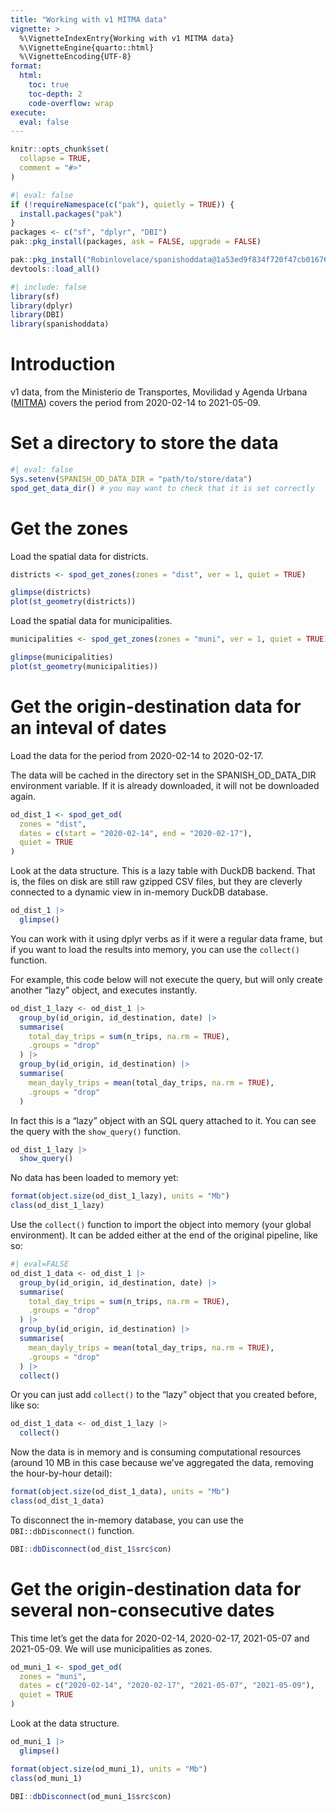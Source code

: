 ```yaml
---
title: "Working with v1 MITMA data"
vignette: >
  %\VignetteIndexEntry{Working with v1 MITMA data}
  %\VignetteEngine{quarto::html}
  %\VignetteEncoding{UTF-8}
format:
  html:
    toc: true
    toc-depth: 2
    code-overflow: wrap
execute: 
  eval: false
---
```



```r
knitr::opts_chunk$set(
  collapse = TRUE,
  comment = "#>"
)
```

```r
#| eval: false
if (!requireNamespace(c("pak"), quietly = TRUE)) {
  install.packages("pak")
}
packages <- c("sf", "dplyr", "DBI")
pak::pkg_install(packages, ask = FALSE, upgrade = FALSE)

pak::pkg_install("Robinlovelace/spanishoddata@1a53ed9f834f720f47cb016769464acfdad599a8", ask = FALSE, upgrade = TRUE)
devtools::load_all()
```

```r
#| include: false
library(sf)
library(dplyr)
library(DBI)
library(spanishoddata)
```

# Introduction

v1 data, from the Ministerio de Transportes, Movilidad y Agenda Urbana ([MITMA](https://sede.mitma.gob.es/sede_electronica/lang_castellano/)) covers the period from 2020-02-14 to 2021-05-09. 

# Set a directory to store the data

```r
#| eval: false
Sys.setenv(SPANISH_OD_DATA_DIR = "path/to/store/data")
spod_get_data_dir() # you may want to check that it is set correctly
```


# Get the zones

Load the spatial data for districts.

```r
districts <- spod_get_zones(zones = "dist", ver = 1, quiet = TRUE)
```

```r
glimpse(districts)
plot(st_geometry(districts))
```

Load the spatial data for municipalities.

```r
municipalities <- spod_get_zones(zones = "muni", ver = 1, quiet = TRUE)
```

```r
glimpse(municipalities)
plot(st_geometry(municipalities))
```

# Get the origin-destination data for an inteval of dates

Load the data for the period from 2020-02-14 to 2020-02-17.

The data will be cached in the directory set in the SPANISH_OD_DATA_DIR environment variable. If it is already downloaded, it will not be downloaded again.

```r
od_dist_1 <- spod_get_od(
  zones = "dist",
  dates = c(start = "2020-02-14", end = "2020-02-17"),
  quiet = TRUE
)
```


Look at the data structure. This is a lazy table with DuckDB backend. That is, the files on disk are still raw gzipped CSV files, but they are cleverly connected to a dynamic view in in-memory DuckDB database.

```r
od_dist_1 |>
  glimpse()
```

You can work with it using dplyr verbs as if it were a regular data frame, but if you want to load the results into memory, you can use the `collect()` function.

For example, this code below will not execute the query, but will only create another "lazy" object, and executes instantly.

```r
od_dist_1_lazy <- od_dist_1 |>
  group_by(id_origin, id_destination, date) |>
  summarise(
    total_day_trips = sum(n_trips, na.rm = TRUE),
    .groups = "drop"
  ) |>
  group_by(id_origin, id_destination) |>
  summarise(
    mean_dayly_trips = mean(total_day_trips, na.rm = TRUE),
    .groups = "drop"
  )
```

In fact this is a "lazy" object with an SQL query attached to it. You can see the query with the `show_query()` function.

```r
od_dist_1_lazy |>
  show_query()
```

No data has been loaded to memory yet:

```r
format(object.size(od_dist_1_lazy), units = "Mb")
class(od_dist_1_lazy)
```

Use the `collect()` function to import the object into memory (your global environment).
It can be added either at the end of the original pipeline, like so:

```r
#| eval=FALSE
od_dist_1_data <- od_dist_1 |>
  group_by(id_origin, id_destination, date) |>
  summarise(
    total_day_trips = sum(n_trips, na.rm = TRUE),
    .groups = "drop"
  ) |>
  group_by(id_origin, id_destination) |>
  summarise(
    mean_dayly_trips = mean(total_day_trips, na.rm = TRUE),
    .groups = "drop"
  ) |>
  collect()
```

Or you can just add `collect()` to the "lazy" object that you created before, like so:

```r
od_dist_1_data <- od_dist_1_lazy |>
  collect()
```

Now the data is in memory and is consuming computational resources (around 10 MB in this case because we've aggregated the data, removing the hour-by-hour detail):

```r
format(object.size(od_dist_1_data), units = "Mb")
class(od_dist_1_data)
```

To disconnect the in-memory database, you can use the `DBI::dbDisconnect()` function.

```r
DBI::dbDisconnect(od_dist_1$src$con)
```

# Get the origin-destination data for several non-consecutive dates

This time let's get the data for 2020-02-14, 2020-02-17, 2021-05-07 and 2021-05-09. We will use municipalities as zones.

```r
od_muni_1 <- spod_get_od(
  zones = "muni",
  dates = c("2020-02-14", "2020-02-17", "2021-05-07", "2021-05-09"),
  quiet = TRUE
)
```


Look at the data structure.

```r
od_muni_1 |>
  glimpse()
```

```r
format(object.size(od_muni_1), units = "Mb")
class(od_muni_1)
```

```r
DBI::dbDisconnect(od_muni_1$src$con)
```
